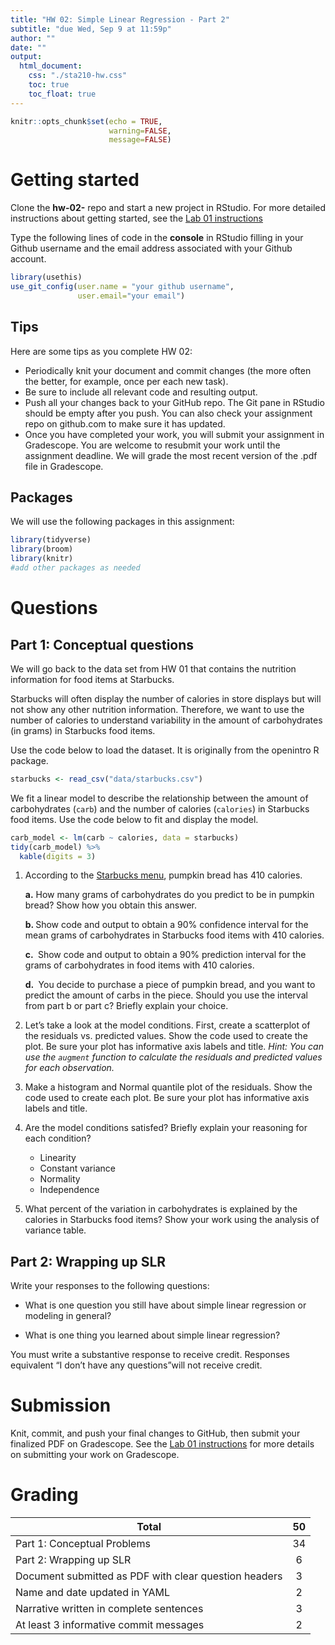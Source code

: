```yaml
---
title: "HW 02: Simple Linear Regression - Part 2"
subtitle: "due Wed, Sep 9 at 11:59p"
author: ""
date: ""
output: 
  html_document:
    css: "./sta210-hw.css"
    toc: true
    toc_float: true
---
```


```r
knitr::opts_chunk$set(echo = TRUE,
                      warning=FALSE,
                      message=FALSE)
```

# Getting started

Clone the **hw-02-** repo and start a new project in RStudio. For more detailed instructions about getting started, see the [Lab 01 instructions](https://sta210-fa20.netlify.app/labs/lab-01-practice-r.html)

Type the following lines of code in the **console** in RStudio filling in your Github username and the email address associated with your Github account.

```r
library(usethis)
use_git_config(user.name = "your github username", 
               user.email="your email")
```

## Tips

Here are some tips as you complete HW 02:

- Periodically knit your document and commit changes (the more often the better, for example, once per each new task).
- Be sure to include all relevant code and resulting output.
- Push all your changes back to your GitHub repo. The Git pane in RStudio should be empty after you push. You can also check your assignment repo on github.com to make sure it has updated.
- Once you have completed your work, you will submit your assignment in Gradescope. You are welcome to resubmit your work until the assignment deadline. We will grade the most recent version of the .pdf file in Gradescope.

## Packages 

We will use the following packages in this assignment: 

```r
library(tidyverse)
library(broom)
library(knitr)
#add other packages as needed
```

# Questions

## Part 1: Conceptual questions

We will go back to the data set from HW 01 that contains the nutrition information for food items at Starbucks.  

Starbucks will often display the number of calories in store displays but will not show any other nutrition information. Therefore, we want to use the number of calories to understand variability in the amount of carbohydrates (in grams) in Starbucks food items. 

Use the code below to load the dataset. It is originally from the openintro R package.

```r
starbucks <- read_csv("data/starbucks.csv")
```

We fit a linear model to describe the relationship between the amount of carbohydrates (`carb`) and the number of calories (`calories`) in Starbucks food items. Use the code below to fit and display the model. 

```r
carb_model <- lm(carb ~ calories, data = starbucks)
tidy(carb_model) %>%
  kable(digits = 3)
```

1. According to the [Starbucks menu](https://www.starbucks.com/menu/product/1255/single?parent=%2Ffood%2Fbakery%2Fmuffins-and-breads), pumpkin bread has 410 calories. 

    **a.** How many grams of carbohydrates do you predict to be in pumpkin bread? Show how you obtain this answer. 

    **b. ** Show code and output to obtain a 90% confidence interval for the mean grams of carbohydrates in Starbucks food items with 410 calories.

    **c. ** Show code and output to obtain a 90% prediction interval for the grams of carbohydrates in food items with 410 calories. 

    **d. ** You decide to purchase a piece of pumpkin bread, and you want to predict the amount of carbs in the piece. Should you use the interval from part b or part c? Briefly explain your choice. 
    
1. Let's take a look at the model conditions. First, create a scatterplot of the residuals vs. predicted values. Show the code used to create the plot. Be sure your plot has informative axis labels and title. *Hint: You can use the `augment` function to calculate the residuals and predicted values for each observation.*

1. Make a histogram and Normal quantile plot of the residuals. Show the code used to create each plot. Be sure your plot has informative axis labels and title.

1. Are the model conditions satisfed? Briefly explain your reasoning for each condition? 
    - Linearity
    - Constant variance
    - Normality 
    - Independence
  
1. What percent of the variation in carbohydrates is explained by the calories in Starbucks food items? Show your work using the analysis of variance table. 

## Part 2: Wrapping up SLR

Write your responses to the following questions:

- What is one question you still have about simple linear regression or modeling in general?

- What is one thing you learned about simple linear regression? 

You must write a substantive response to receive credit. Responses equivalent "I don't have any questions"will not receive credit. 

# Submission
Knit, commit, and push your final changes to GitHub, then submit your finalized PDF on Gradescope. See the [Lab 01 instructions](https://sta210-fa20.netlify.app/labs/lab-01-practice-r.html) for more details on submitting your work on Gradescope.

# Grading

| **Total** | **50** |
|-------------------------------------------------------------|:--:|
| Part 1: Conceptual Problems | 34 |
| Part 2: Wrapping up SLR | 6 |
| Document submitted as PDF with clear question headers 	| 3 | 
| Name and date updated in YAML 	| 2 |
| Narrative written in complete sentences | 3 	|
| At least 3 informative commit messages 	| 2 |

